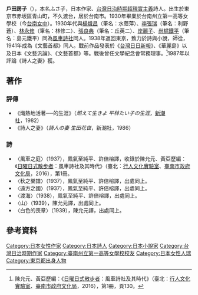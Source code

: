 '''戶田房子'''（{{bd|1914年|2月13日|2011年||Toda Fusako}}），本名ふさ子，日本作家、[[台灣日治時期|台灣日治時期]][[超現實主義|超現實主義]]詩人。出生於東京市赤坂區青山町，不久渡台，居於台南市。1930年畢業於台南州立第一高等女學校（今[[台南女中|台南女中]]）。1930年代與[[楊熾昌|楊熾昌]]（筆名：水蔭萍）、[[李張瑞|李張瑞]]（筆名：利野蒼）、[[林永修|林永修]]（筆名：林修二）、[[張良典|張良典]]（筆名：丘英二）、[[岸麗子|岸麗子]]、[[尚梶鐵平|尚梶鐵平]]（筆名：島元鐵平）同為[[風車詩社|風車詩社]]同人。1938年返回東京，致力於詩與小說，師從{{link-jp|武田麟太郎|武田麟太郎}}，1941年成為《文藝首都》同人。戰前作品發表於《[[台灣日日新報|台灣日日新報]]》、《華麗島》以及日本《文藝汎論》、《文藝首都》等。戰後曾任{{link-jp|平林泰子|平林たい子}}文學紀念會常務理事。<ref>陳允元、黃亞歷編：《[[日曜日式散步者|日曜日式散步者]]：風車詩社及其時代》（臺北：[[行人文化實驗室|行人文化實驗室]]、[[臺南市政府文化局|臺南市政府文化局]]，2016），第1冊，頁130。</ref>1987年以評論《詩人之妻{{link-jp|生田花世|生田花世}}》獲{{link-jp|平林泰子文學獎|平林たい子文学賞}}。

==著作==
===評傳===
*《熾熱地活著──{{link-jp|平林泰子|平林たい子}}的生涯》（''燃えて生きよ 平林たい子の生涯''，[[新潮社|新潮社]]，1982）
*《詩人之妻{{link-jp|生田花世|生田花世}}》（''詩人の妻 生田花世''，新潮社，1986）

===詩===
*〈風車之庭〉（1937），鳳氣至純平、許倍榕譯，收錄於陳允元、黃亞歷編：《[[日曜日式散步者|日曜日式散步者]]：風車詩社及其時代》（臺北：[[行人文化實驗室|行人文化實驗室]]、[[臺南市政府文化局|臺南市政府文化局]]，2016），第1冊。
*〈秋之樂譜〉（1937），鳳氣至純平、許倍榕譯，出處同上。
*〈遠方之國〉（1937），鳳氣至純平、許倍榕譯，出處同上。
*〈渡海〉（1938），鳳氣至純平、許倍榕譯，出處同上。
*〈山〉（1939），陳允元譯，出處同上。
*〈白色的喪章〉（1939），陳允元譯，出處同上。

==參考資料==
{{reflist}}

{{DEFAULTSORT:Toda Fusako}}
[[Category:日本女性作家|Category:日本女性作家]]
[[Category:日本詩人|Category:日本詩人]]
[[Category:日本小說家|Category:日本小說家]]
[[Category:台灣日治時期作家|Category:台灣日治時期作家]]
[[Category:臺南州立第一高等女學校校友|Category:臺南州立第一高等女學校校友]]
[[Category:日本女性人瑞|Category:日本女性人瑞]]
[[Category:東京都出身人物|Category:東京都出身人物]]